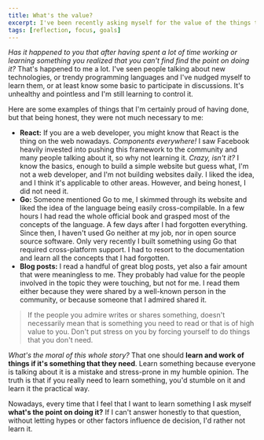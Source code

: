 ```yaml
---
title: What's the value?
excerpt: I've been recently asking myself for the value of the things that I do. I used to learn and work on things that did not bring any value to my life and therefor were a waste of my time.
tags: [reflection, focus, goals]
---
```


*Has it happened to you that after having spent a lot of time working or learning something you realized that you can't find find the point on doing it?* That's happened to me a lot. I've seen people talking about new technologies, or trendy programming languages and I've nudged myself to learn them, or at least know some basic to participate in discussions. It's unhealthy and pointless and I'm still learning to control it.

Here are some examples of things that I'm certainly proud of having done, but that being honest, they were not much necessary to me:

- **React:** If you are a web developer, you might know that React is the thing on the web nowadays. *Components everywhere!* I saw Facebook heavily invested into pushing this framework to the community and many people talking about it, so why not learning it. *Crazy, isn't it?* I know the basics, enough to build a simple website but guess what, I'm not a web developer, and I'm not building websites daily. I liked the idea, and I think it's applicable to other areas. However, and being honest, I did not need it.
- **Go:** Someone mentioned Go to me, I skimmed through its website and liked the idea of the language being easily cross-compilable. In a few hours I had read the whole official book and grasped most of the concepts of the language. A few days after I had forgotten everything. Since then, I haven't used Go neither at my job, nor in open source source software. Only very recently I built something using Go that required cross-platform support. I had to resort to the documentation and learn all the concepts that I had forgotten.
- **Blog posts:** I read a handful of great blog posts, yet also a fair amount that were meaningless to me. They probably had value for the people involved in the topic they were touching, but not for me. I read them either because they were shared by a well-known person in the community, or because someone that I admired shared it.

> If the people you admire writes or shares something, doesn't necessarily mean that is something you need to read or that is of high value to you. Don't put stress on you by forcing yourself to do things that you don't need.

*What's the moral of this whole story?* That one should **learn and work of things if it's something that they need**. Learn something because everyone is talking about it is a mistake and stress-prone in my humble opinion. The truth is that if you really need to learn something, you'd stumble on it and learn it the practical way.

Nowadays, every time that I feel that I want to learn something I ask myself **what's the point on doing it?** If I can't answer honestly to that question, without letting hypes or other factors influence de decision, I'd rather not learn it.


